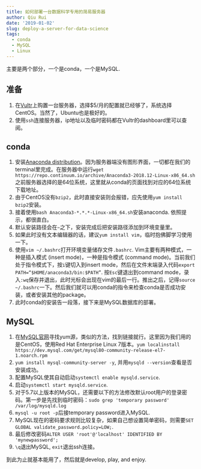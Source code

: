 ```yaml
---
title: 如何部署一台数据科学专用的简易服务器
author: Qiu Rui
date: '2019-01-02'
slug: deploy-a-server-for-data-science
tags:
  - conda
  - MySQL
  - Linux
---
```


主要是两个部分，一个是conda，一个是MySQL.

## 准备
1. 在[Vultr](https://www.vultr.com/?ref=7316917)上购置一台服务器，选择$5/月的配置就已经够了，系统选择CentOS。当然了，Ubuntu也是极好的。
2. 使用`ssh`连接服务器，ip地址以及临时密码都在Vultr的dashboard里可以查阅。

## conda
1. 安装[Anaconda distribution](https://www.anaconda.com/download/#linux)。因为服务器端没有图形界面，一切都在我们的terminal里完成。在服务器中运行`wget https://repo.continuum.io/archive/Anaconda3-2018.12-Linux-x86_64.sh` 之前服务器选择的是64位系统，这里就从conda的页面找到对应的64位系统下载地址。
2. 由于CentOS没有`bzip2`，此时直接安装则会报错，应先使用`yum install bzip2`安装。
3. 接着使用`bash Anaconda3-*.*.*-Linux-x86_64.sh`安装anaconda. 依照提示，都很直白。
4. 默认安装路径会在`~`之下，安装完成后把安装路径添加到环境变量里。
5. 如果此时没有文本编辑器的话，建议`yum install vim`，临时抱佛脚学习使用一下。
6. 使用`vim ~/.bashrc`打开环境变量储存文件`.bashrc`. Vim主要有两种模式，一种是插入模式 (insert mode)，一种是指令模式 (command mode)。当前我们处于指令模式下，按`i`键切入到insert mode，然后在文件末端录入代码`export PATH=“$HOME/anaconda3/bin:$PATH”`. 按`Esc`键退出到command mode，录入`:wq`保存并退出，此时光标会出现在vim的最后一行。推出之后，记得`source ~/.bashrc`一下。然后我们就可以用conda的指令来检查conda是否成功安装，或者安装其他的package。
7. 此时conda的安装告一段落，接下来是MySQL数据库的部署。

## MySQL
1. 在[MySQL官网](https://dev.mysql.com/downloads/repo/yum/)寻找yum源，类似的方法，找到链接就行。这里因为我们用的是CentOS，使用Red Hat Enterprise Linux 7版本。`yum localinstall https://dev.mysql.com/get/mysql80-community-release-el7-1.noarch.rpm`
2. `yum install mysql-community-server -y`, 并用`mysqld --version`查看是否安装成功。
3. 配置MySQL使其自动启动`systemctl enable mysqld.service`.
4. 启动`systemctl start mysqld.service`.
5. 对于5.7以上版本的MySQL，还需要以下的方法修改默认root用户的登录密码。第一步是先找到临时密码：`sudo grep 'temporary password' /var/log/mysqld.log`
6. `mysql -u root -p`后接temporary password进入MySQL.
7. MySQL现在的密码要求规则比较复杂，如果自己想设置简单密码，则需要`SET GLOBAL validate_password.policy=LOW;`.
8. 最后修改密码`ALTER USER 'root'@'localhost' IDENTIFIED BY 'mynewpassword';`
9. `\q`退出MySQL,  `exit`退出ssh连接。


到此为止就基本能用了，然后就是develop, play, and enjoy.